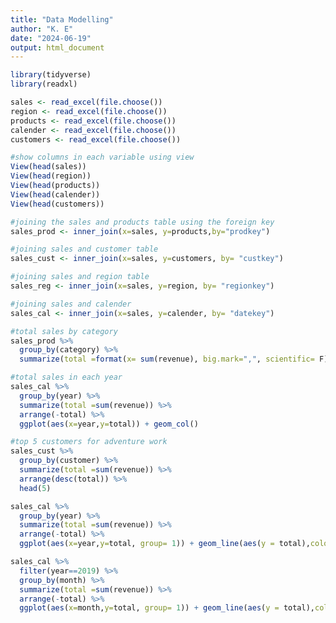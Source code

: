 ```yaml
---
title: "Data Modelling"
author: "K. E"
date: "2024-06-19"
output: html_document
---
```


```r
library(tidyverse)
library(readxl)
```

```r
sales <- read_excel(file.choose())
region <- read_excel(file.choose())
products <- read_excel(file.choose())
calender <- read_excel(file.choose())
customers <- read_excel(file.choose())
```

```r
#show columns in each variable using view
View(head(sales))
View(head(region))
View(head(products))
View(head(calender))
View(head(customers))
```

```r
#joining the sales and products table using the foreign key
sales_prod <- inner_join(x=sales, y=products,by="prodkey")

```

```r
#joining sales and customer table
sales_cust <- inner_join(x=sales, y=customers, by= "custkey")
```

```r
#joining sales and region table
sales_reg <- inner_join(x=sales, y=region, by= "regionkey")
```

```r
#joining sales and calender
sales_cal <- inner_join(x=sales, y=calender, by= "datekey")
```

```r
#total sales by category
sales_prod %>% 
  group_by(category) %>%
  summarize(total =format(x= sum(revenue), big.mark=",", scientific= F))

```

```r
#total sales in each year
sales_cal %>% 
  group_by(year) %>% 
  summarize(total =sum(revenue)) %>% 
  arrange(-total) %>% 
  ggplot(aes(x=year,y=total)) + geom_col()
```

```r
#top 5 customers for adventure work
sales_cust %>% 
  group_by(customer) %>% 
  summarize(total =sum(revenue)) %>% 
  arrange(desc(total)) %>% 
  head(5)

```

```r
sales_cal %>% 
  group_by(year) %>% 
  summarize(total =sum(revenue)) %>% 
  arrange(-total) %>% 
  ggplot(aes(x=year,y=total, group= 1)) + geom_line(aes(y = total),color = "red",size = 0.7) + geom_text(aes(x = year, y = total,label = total), vjust = "inward", size = 3) + scale_y_continuous(labels = scales::comma)
```
```r
sales_cal %>% 
  filter(year==2019) %>% 
  group_by(month) %>% 
  summarize(total =sum(revenue)) %>% 
  arrange(-total) %>% 
  ggplot(aes(x=month,y=total, group= 1)) + geom_line(aes(y = total),color = "red",size = 0.7) + geom_text(aes(x = month, y = total,label = total), vjust = "inward", size = 3) + scale_y_continuous(labels = scales::comma)
```


